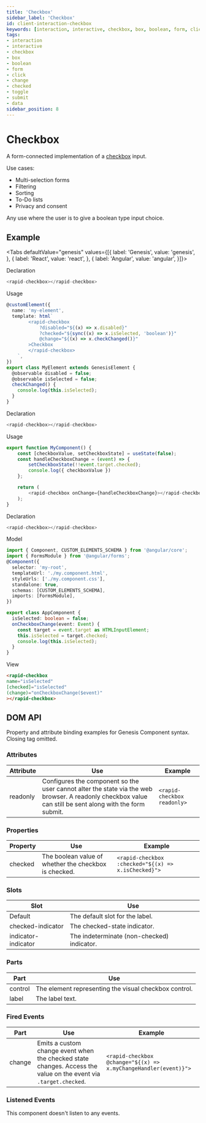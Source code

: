 ```yaml
---
title: 'Checkbox'
sidebar_label: 'Checkbox'
id: client-interaction-checkbox
keywords: [interaction, interactive, checkbox, box, boolean, form, click, change, checked, toggle, submit, data]
tags:
- interaction
- interactive
- checkbox
- box
- boolean
- form
- click
- change
- checked
- toggle
- submit
- data
sidebar_position: 8
---
```



# Checkbox

A form-connected implementation of a [checkbox](https://developer.mozilla.org/en-US/docs/Web/HTML/Element/input/checkbox) input.

Use cases:
* Multi-selection forms
* Filtering
* Sorting
* To-Do lists
* Privacy and consent

Any use where the user is to give a boolean type input choice.

## Example

<CheckboxDemo />

<Tabs defaultValue="genesis" values={[{ label: 'Genesis', value: 'genesis', }, { label: 'React', value: 'react', }, { label: 'Angular', value: 'angular', }]}>

<TabItem value="genesis">

Declaration
```typescript
<rapid-checkbox></rapid-checkbox>
```
Usage
```typescript
@customElement({
  name: 'my-element',
  template: html`
        <rapid-checkbox
            ?disabled="${(x) => x.disabled}"
            ?checked="${sync((x) => x.isSelected, 'boolean')}"
            @change="${(x) => x.checkChanged()}"
        >Checkbox
        </rapid-checkbox>
    `,
})
export class MyElement extends GenesisElement {
  @observable disabled = false;
  @observable isSelected = false;
  checkChanged() {
    console.log(this.isSelected);
  }
}
```

</TabItem>
<TabItem value="react">

Declaration
```typescript
<rapid-checkbox></rapid-checkbox>
```
Usage
```typescript
export function MyComponent() {
	const [checkboxValue, setCheckboxState] = useState(false);
	const handleCheckboxChange = (event) => {
		setCheckboxState(!!event.target.checked);
		console.log({ checkboxValue })
	};

	return (
		<rapid-checkbox onChange={handleCheckboxChange}></rapid-checkbox>
	);
}
```
</TabItem>
<TabItem value="angular">

Declaration
```typescript
<rapid-checkbox></rapid-checkbox>
```

Model
```typescript my.component.ts
import { Component, CUSTOM_ELEMENTS_SCHEMA } from '@angular/core';
import { FormsModule } from '@angular/forms';
@Component({
  selector: 'my-root',
  templateUrl: './my.component.html',
  styleUrls: ['./my.component.css'],
  standalone: true,
  schemas: [CUSTOM_ELEMENTS_SCHEMA],
  imports: [FormsModule],
})

export class AppComponent {
  isSelected: boolean = false;
  onCheckboxChange(event: Event) {
    const target = event.target as HTMLInputElement;
    this.isSelected = target.checked;
    console.log(this.isSelected);
  }
}
```
View
```html
<rapid-checkbox
name="isSelected"
[checked]="isSelected"
(change)="onCheckboxChange($event)"
></rapid-checkbox>
```
</TabItem>
</Tabs>

## DOM API

Property and attribute binding examples for Genesis Component syntax. Closing tag omitted.

### Attributes

| Attribute | Use | Example |
|---|---|---|
|readonly|Configures the component so the user cannot alter the state via the web browser. A readonly checkbox value can still be sent along with the form submit.|`<rapid-checkbox readonly>`|

### Properties

| Property | Use | Example |
|---|---|---|
|checked|The boolean value of whether the checkbox is checked. |`<rapid-checkbox :checked="${(x) => x.isChecked}">`|

### Slots

| Slot | Use |
|---|---|
| Default | The default slot for the label. |
| checked-indicator | The checked-state indicator. |
| indicator-indicator | The indeterminate (non-checked) indicator. |

### Parts

| Part | Use |
|---|---|
| control | The element representing the visual checkbox control.|
| label | The label text.|

### Fired Events

| Part | Use | Example |
|---|---|---|
| change | Emits a custom change event when the checked state changes. Access the value on the event via `.target.checked`.|`<rapid-checkbox @change="${(x) => x.myChangeHandler(event)}">`|

### Listened Events

This component doesn't listen to any events.

